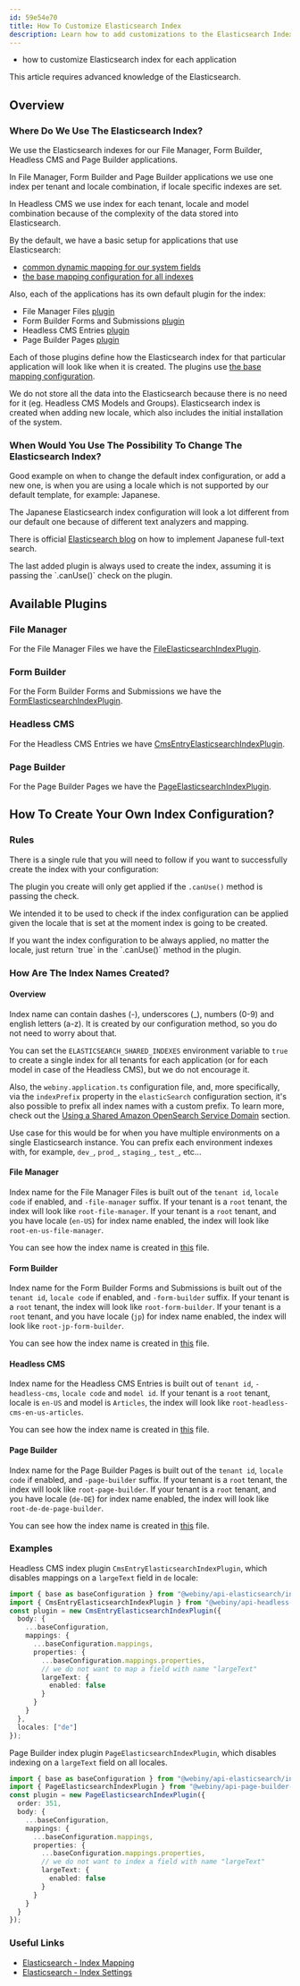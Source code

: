 ```yaml
---
id: 59e54e70
title: How To Customize Elasticsearch Index
description: Learn how to add customizations to the Elasticsearch Index.
---
```



<Alert type="success" title="What you'll learn">

- how to customize Elasticsearch index for each application

</Alert>

<Alert type="danger">This article requires advanced knowledge of the Elasticsearch.</Alert>

## Overview

### Where Do We Use The Elasticsearch Index?

We use the Elasticsearch indexes for our File Manager, Form Builder, Headless CMS and Page Builder applications.

In File Manager, Form Builder and Page Builder applications we use one index per tenant and locale combination, if locale specific indexes are set.

In Headless CMS we use index for each tenant, locale and model combination because of the complexity of the data stored into Elasticsearch.

By the default, we have a basic setup for applications that use Elasticsearch:

- [common dynamic mapping for our system fields](https://github.com/webiny/webiny-js/blob/83fe117e7a7ec9f2d916850cf9fc5148a866442a/packages/api-elasticsearch/src/indexConfiguration/common.ts)
- [the base mapping configuration for all indexes](https://github.com/webiny/webiny-js/blob/83fe117e7a7ec9f2d916850cf9fc5148a866442a/packages/api-elasticsearch/src/indexConfiguration/base.ts)

Also, each of the applications has its own default plugin for the index:

- File Manager Files [plugin](https://github.com/webiny/webiny-js/blob/83fe117e7a7ec9f2d916850cf9fc5148a866442a/packages/api-file-manager-ddb-es/src/elasticsearch/indices/base.ts)
- Form Builder Forms and Submissions [plugin](https://github.com/webiny/webiny-js/blob/83fe117e7a7ec9f2d916850cf9fc5148a866442a/packages/api-form-builder-so-ddb-es/src/elasticsearch/indices/base.ts)
- Headless CMS Entries [plugin](https://github.com/webiny/webiny-js/blob/83fe117e7a7ec9f2d916850cf9fc5148a866442a/packages/api-headless-cms-ddb-es/src/elasticsearch/indices/base.ts)
- Page Builder Pages [plugin](https://github.com/webiny/webiny-js/blob/83fe117e7a7ec9f2d916850cf9fc5148a866442a/packages/api-page-builder-so-ddb-es/src/elasticsearch/indices/base.ts)

Each of those plugins define how the Elasticsearch index for that particular application will look like when it is created. The plugins use [the base mapping configuration](https://github.com/webiny/webiny-js/blob/83fe117e7a7ec9f2d916850cf9fc5148a866442a/packages/api-elasticsearch/src/indexConfiguration/base.ts).

<Alert type="info">
  We do not store all the data into the Elasticsearch because there is no need for it (eg. Headless
  CMS Models and Groups).
</Alert>

<Alert type="warning">
  Elasticsearch index is created when adding new locale, which also includes the initial
  installation of the system.
</Alert>

### When Would You Use The Possibility To Change The Elasticsearch Index?

Good example on when to change the default index configuration, or add a new one, is when you are using a locale which is not supported by our default template, for example: Japanese.

The Japanese Elasticsearch index configuration will look a lot different from our default one because of different text analyzers and mapping.

There is official [Elasticsearch blog](https://www.elastic.co/blog/how-to-implement-japanese-full-text-search-in-elasticsearch) on how to implement Japanese full-text search.

<Alert type="info">
  The last added plugin is always used to create the index, assuming it is passing the `.canUse()`
  check on the plugin.
</Alert>

## Available Plugins

### File Manager

For the File Manager Files we have the [FileElasticsearchIndexPlugin](https://github.com/webiny/webiny-js/blob/83fe117e7a7ec9f2d916850cf9fc5148a866442a/packages/api-file-manager-ddb-es/src/plugins/FileElasticsearchIndexPlugin.ts).

### Form Builder

For the Form Builder Forms and Submissions we have the [FormElasticsearchIndexPlugin](https://github.com/webiny/webiny-js/blob/83fe117e7a7ec9f2d916850cf9fc5148a866442a/packages/api-form-builder-so-ddb-es/src/plugins/FormElasticsearchIndexPlugin.ts).

### Headless CMS

For the Headless CMS Entries we have [CmsEntryElasticsearchIndexPlugin](https://github.com/webiny/webiny-js/blob/83fe117e7a7ec9f2d916850cf9fc5148a866442a/packages/api-headless-cms-ddb-es/src/plugins/CmsEntryElasticsearchIndexPlugin.ts).

### Page Builder

For the Page Builder Pages we have the [PageElasticsearchIndexPlugin](https://github.com/webiny/webiny-js/blob/83fe117e7a7ec9f2d916850cf9fc5148a866442a/packages/api-page-builder-so-ddb-es/src/plugins/definitions/PageElasticsearchIndexPlugin.ts).

## How To Create Your Own Index Configuration?

### Rules

There is a single rule that you will need to follow if you want to successfully create the index with your configuration:

The plugin you create will only get applied if the `.canUse()` method is passing the check.

We intended it to be used to check if the index configuration can be applied given the locale that is set at the moment index is going to be created.

<Alert type="info">
  If you want the index configuration to be always applied, no matter the locale, just return `true`
  in the `.canUse()` method in the plugin.
</Alert>

### How Are The Index Names Created?

#### Overview

Index name can contain dashes (-), underscores (\_), numbers (0-9) and english letters (a-z). It is created by our configuration method, so you do not need to worry about that.

You can set the `ELASTICSEARCH_SHARED_INDEXES` environment variable to `true` to create a single index for all tenants for each application (or for each model in case of the Headless CMS), but we do not encourage it.

Also, the `webiny.application.ts` configuration file, and, more specifically, via the `indexPrefix` property in the `elasticSearch` configuration section, it's also possible to prefix all index names with a custom prefix. To learn more, check out the [Using a Shared Amazon OpenSearch Service Domain](/docs/{version}/infrastructure/basics/modify-cloud-infrastructure#using-a-shared-amazon-open-search-service-domain) section.

Use case for this would be for when you have multiple environments on a single Elasticsearch instance. You can prefix each environment indexes with, for example, `dev_`, `prod_`, `staging_`, `test_`, etc...

#### File Manager

Index name for the File Manager Files is built out of the `tenant id`, `locale code` if enabled, and `-file-manager` suffix.
If your tenant is a `root` tenant, the index will look like `root-file-manager`.
If your tenant is a `root` tenant, and you have locale (`en-US`) for index name enabled, the index will look like `root-en-us-file-manager`.

You can see how the index name is created in [this](https://github.com/webiny/webiny-js/blob/83fe117e7a7ec9f2d916850cf9fc5148a866442a/packages/api-file-manager-ddb-es/src/configurations.ts) file.

#### Form Builder

Index name for the Form Builder Forms and Submissions is built out of the `tenant id`, `locale code` if enabled, and `-form-builder` suffix.
If your tenant is a `root` tenant, the index will look like `root-form-builder`.
If your tenant is a `root` tenant, and you have locale (`jp`) for index name enabled, the index will look like `root-jp-form-builder`.

You can see how the index name is created in [this](https://github.com/webiny/webiny-js/blob/83fe117e7a7ec9f2d916850cf9fc5148a866442a/packages/api-form-builder-so-ddb-es/src/configurations.ts) file.

#### Headless CMS

Index name for the Headless CMS Entries is built out of `tenant id`, `-headless-cms`, `locale code` and `model id`.
If your tenant is a `root` tenant, locale is `en-US` and model is `Articles`, the index will look like `root-headless-cms-en-us-articles`.

You can see how the index name is created in [this](https://github.com/webiny/webiny-js/blob/83fe117e7a7ec9f2d916850cf9fc5148a866442a/packages/api-headless-cms-ddb-es/src/configurations.ts) file.

#### Page Builder

Index name for the Page Builder Pages is built out of the `tenant id`, `locale code` if enabled, and `-page-builder` suffix.
If your tenant is a `root` tenant, the index will look like `root-page-builder`.
If your tenant is a `root` tenant, and you have locale (`de-DE`) for index name enabled, the index will look like `root-de-de-page-builder`.

You can see how the index name is created in [this](https://github.com/webiny/webiny-js/blob/83fe117e7a7ec9f2d916850cf9fc5148a866442a/packages/api-page-builder-so-ddb-es/src/configurations.ts) file.

### Examples

Headless CMS index plugin `CmsEntryElasticsearchIndexPlugin`, which disables mappings on a `largeText` field in `de` locale:

```typescript
import { base as baseConfiguration } from "@webiny/api-elasticsearch/indexConfiguration/base";
import { CmsEntryElasticsearchIndexPlugin } from "@webiny/api-headless-cms-ddb-es/plugins/CmsEntryElasticsearchIndexPlugin";
const plugin = new CmsEntryElasticsearchIndexPlugin({
  body: {
    ...baseConfiguration,
    mappings: {
      ...baseConfiguration.mappings,
      properties: {
        ...baseConfiguration.mappings.properties,
        // we do not want to map a field with name "largeText"
        largeText: {
          enabled: false
        }
      }
    }
  },
  locales: ["de"]
});
```

Page Builder index plugin `PageElasticsearchIndexPlugin`, which disables indexing on a `largeText` field on all locales.

```typescript
import { base as baseConfiguration } from "@webiny/api-elasticsearch/indexConfiguration/base";
import { PageElasticsearchIndexPlugin } from "@webiny/api-page-builder-so-ddb-es/plugins/definitions/PageElasticsearchIndexPlugin";
const plugin = new PageElasticsearchIndexPlugin({
  order: 351,
  body: {
    ...baseConfiguration,
    mappings: {
      ...baseConfiguration.mappings,
      properties: {
        ...baseConfiguration.mappings.properties,
        // we do not want to index a field with name "largeText"
        largeText: {
          enabled: false
        }
      }
    }
  }
});
```

### Useful Links

- [Elasticsearch - Index Mapping](https://www.elastic.co/guide/en/elasticsearch/reference/7.17/mapping.html)
- [Elasticsearch - Index Settings](https://www.elastic.co/guide/en/elasticsearch/reference/7.17/index-modules.html#index-modules-settings)
